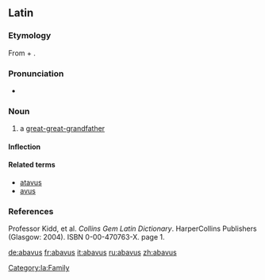 ==Latin==

===Etymology===
From {{term|ab|lang=la}} + {{term|avus||grandfather|lang=la}}.

===Pronunciation===
* {{a|Classical}} {{IPA|/ˈa.ba.wus/|lang=la}}

===Noun===
{{la-noun|abavus|abavi|abavī|m|second}}

# a [[great-great-grandfather]]

====Inflection====
{{la-decl-2nd|abav}}

====Related terms====
* [[atavus]]
* [[avus]]

===References===
Professor Kidd, et al. ''Collins Gem Latin Dictionary''. HarperCollins Publishers (Glasgow: 2004). ISBN 0-00-470763-X. page 1.

[[Category:la:Family]]

[[de:abavus]]
[[fr:abavus]]
[[it:abavus]]
[[ru:abavus]]
[[zh:abavus]]